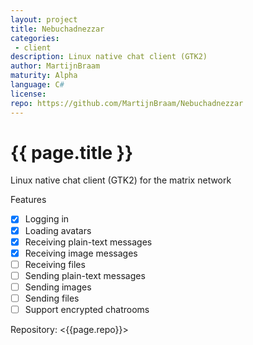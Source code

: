 ```yaml
---
layout: project
title: Nebuchadnezzar
categories: 
 - client
description: Linux native chat client (GTK2)
author: MartijnBraam
maturity: Alpha
language: C#
license: 
repo: https://github.com/MartijnBraam/Nebuchadnezzar
---
```


# {{ page.title }}
Linux native chat client (GTK2) for the matrix network

Features

- [x] Logging in
- [x] Loading avatars
- [x] Receiving plain-text messages
- [x] Receiving image messages
- [ ] Receiving files
- [ ] Sending plain-text messages
- [ ] Sending images
- [ ] Sending files
- [ ] Support encrypted chatrooms

Repository: <{{page.repo}}>
